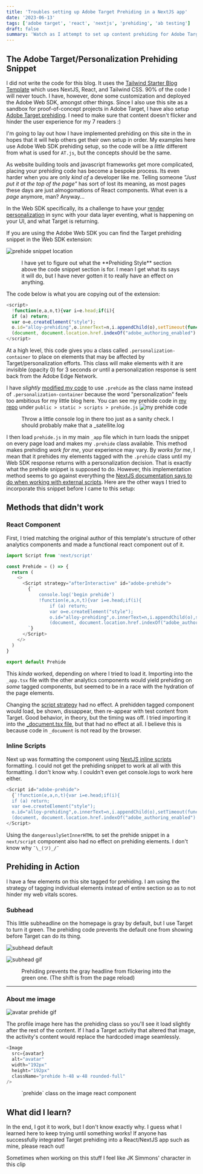 ```yaml
---
title: 'Troubles setting up Adobe Target Prehiding in a NextJS app'
date: '2023-06-13'
tags: ['adobe target', 'react', 'nextjs', 'prehiding', 'ab testing']
draft: false
summary: 'Watch as I attempt to set up content prehiding for Adobe Target activities on this very blog!'
---
```


## The Adobe Target/Personalization Prehiding Snippet

I did not write the code for this blog. It uses the [Tailwind Starter Blog Template](https://github.com/timlrx/tailwind-nextjs-starter-blog) which uses
NextJS, React, and Tailwind CSS. 90% of the code I will never touch. I have, however,
done some customization and deployed the Adobe Web SDK, amongst other things. Since I also
use this site as a sandbox for proof-of-concept projects in Adobe Target, I have also setup [Adobe Target prehiding](https://experienceleague.adobe.com/docs/platform-learn/implement-in-websites/implement-solutions/target.html?lang=en#add-the-target-pre-hiding-snippet).
I need to make sure that content doesn't flicker and hinder the user experience for my 7 readers :)

I'm going to lay out how I have implemented prehiding on this site in the in hopes that it will help
others get their own setup in order. My examples here use Adobe Web SDK prehiding setup, so the code will
be a _little_ different from what is used for `AT.js`, but the concepts should be the same.

As website building tools and javascript frameworks get more complicated, placing your prehiding code has become a bespoke process.
Its even harder when you are only _kind of_ a developer like me. Telling someone _"Just put it at the top of the page"_ has sort of lost its meaning,
as most pages these days are just almogomations of React components. What even is a _page_ anymore, man? Anyway...

In the Web SDK specifically, its a challenge to have your [render personalization](https://experienceleague.adobe.com/docs/experience-platform/edge/personalization/rendering-personalization-content.html?lang=en)
in sync with your data layer eventing, what is happening on your UI, and what Target is returning.

If you are using the Adobe Web SDK you can find the Target prehiding snippet in the Web SDK extension:

![prehide snippet location](https://images.ctfassets.net/on47yk52ubpi/18sQ2towWyVvysCfrb9pxZ/c9d4a59f0f4a5e8622d225ff85fed595/prehidesnippetlocation.png)

<figure>
  <figcaption>
    I have yet to figure out what the **Prehiding Style** section above the code snippet section is
    for. I mean I get what its says it will do, but I have never gotten it to really have an effect
    on anything.
  </figcaption>
</figure>

The code below is what you are copying out of the extension:

```javascript
<script>
  !function(e,a,n,t){var i=e.head;if(i){
  if (a) return;
  var o=e.createElement("style");
  o.id="alloy-prehiding",o.innerText=n,i.appendChild(o),setTimeout(function(){o.parentNode&&o.parentNode.removeChild(o)},t)}}
  (document, document.location.href.indexOf("adobe_authoring_enabled") !== -1, ".personalization-container { opacity: 0 !important }", 3000);
</script>
```

At a high level, this code gives you a class called `.personalization-container` to place on elements that may be affected by
Target/personalization efforts. This class will make elements with it are invisible (opacity 0) for 3 seconds _or_ until a personalization response
is sent back from the Adobe Edge Network.

I have _slightly_ [modified my code](https://github.com/perpetua-digital/perpetuadigitalwebsite/blob/main/components/analytics/Prehide.tsx) to
use `.prehide` as the class name instead of `.personalization-container` because the word "personalization" feels too ambitious for my little blog here.
You can see my prehide code in [my repo](https://github.com/perpetua-digital/perpetuadigitalwebsite/tree/main) under `public > static > scripts > prehide.js`
![my prehide code](https://images.ctfassets.net/on47yk52ubpi/zxfUdqX2qdFw67CdnY561/8bd95ed06a4b7a40a63f19b421098bc1/myprehidecode2.png)

<figure>
  <figcaption>
    Throw a little console log in there too just as a sanity check. I should probably make that a
    _satellite.log
  </figcaption>
</figure>

I then load `prehide.js` in my main `_app` file which in turn loads the snippet on every page load and makes my `.prehide` class available.
This method makes prehiding _work for me_, your experience may vary. By _works for me_,
I mean that it prehides my elements tagged with the `.prehide` class until my Web SDK response returns with a personalization decision.
That is exactly what the prehide snippet is supposed to do. However, this implementation method seems to go against everything the [NextJS documentation says to do
when working with external scripts](https://nextjs.org/docs/pages/building-your-application/optimizing/scripts).
Here are the other ways I tried to incorporate this snippet before I came to this setup:

## Methods that didn't work

### React Component

First, I tried matching the original author of this template's structure of other analytics components and made a
functional react component out of it.

```javascript
import Script from 'next/script'

const Prehide = () => {
  return (
    <>
      <Script strategy="afterInteractive" id="adobe-prehide">
        {`
            console.log('begin prehide')
            !function(e,a,n,t){var i=e.head;if(i){
                if (a) return;
                var o=e.createElement("style");
                o.id="alloy-prehiding",o.innerText=n,i.appendChild(o),setTimeout(function(){o.parentNode&&o.parentNode.removeChild(o)},t)}}
                (document, document.location.href.indexOf("adobe_authoring_enabled") !== -1, ".prehide { opacity: 0 !important }", 3000);console.log("prehiding....")
        `}
      </Script>
    </>
  )
}

export default Prehide
```

This _kinda_ worked, depending on where I tried to load it. Importing into the `_app.tsx` file
with the other analytics components would yield prehiding on _some_ tagged components, but seemed
to be in a race with the hydration of the page elements.

Changing the [script strategy](https://nextjs.org/docs/pages/building-your-application/optimizing/scripts#strategy)
had no effect. A prehidden tagged component would load, be shown, dissappear, then re-appear with test content from Target.
Good behavior, in theory, but the timing was off. I tried importing it into the [\_document.tsx file](https://nextjs.org/docs/pages/building-your-application/routing/custom-document), but that had no effect at all.
I believe this is because code in `_document` is not read by the browser.

### Inline Scripts

Next up was formatting the component using [NextJS inline scripts](https://nextjs.org/docs/pages/building-your-application/optimizing/scripts#inline-scripts) formatting.
I could not get the prehiding snippet to work at all with this formatting. I don't know why. I couldn't even get console.logs to work here either.

```javascript
<Script id="adobe-prehide">
  {`!function(e,a,n,t){var i=e.head;if(i){
  if (a) return;
  var o=e.createElement("style");
  o.id="alloy-prehiding",o.innerText=n,i.appendChild(o),setTimeout(function(){o.parentNode&&o.parentNode.removeChild(o)},t)}}
  (document, document.location.href.indexOf("adobe_authoring_enabled") !== -1, ".prehide { opacity: 0 !important }", 3000);`}
</Script>
```

Using the `dangerouslySetInnerHTML` to set the prehide snippet in a `next/script` component also
had no effect on prehiding elements. I don't know why `¯\_(ツ)_/¯`

## Prehiding in Action

I have a few elements on this site tagged for prehiding. I am using the strategy of tagging individual
elements instead of entire section so as to not hinder my web vitals scores.

### Subhead

This little subheadline on the homepage is gray by default, but I use Target to turn it green. The prehiding code prevents the default one from showing before Target can do its thing.

![subhead default](https://images.ctfassets.net/on47yk52ubpi/1j34Yd1FrEPSUKr9dbNyeq/4a5c1b2a3a96c17932f617783fec3ba4/subheaddefault.png)

![subhead gif](https://images.ctfassets.net/on47yk52ubpi/2Ql5IvLO73bq0pSGfjHJ1I/832f922e37cc7122647b431b262922fa/subheadprehidetarget.gif)

<figure>
  <figcaption>
    Prehiding prevents the gray headline from flickering into the green one. (The shift is from the
    page reload)
  </figcaption>
</figure>

---

### About me image

![avatar prehide gif](https://images.ctfassets.net/on47yk52ubpi/4DK73lK82tM9BuyveW74tm/b7e1583a2bf3a4527a1faf0db3071003/avatarprehide.gif)

The profile image here has the prehiding class so you'll see it load slightly after the rest of
the content. If I had a Target activity that altered that image, the activity's content would
replace the hardcoded image seamlessly.

```javascript
<Image
  src={avatar}
  alt="avatar"
  width="192px"
  height="192px"
  className="prehide h-48 w-48 rounded-full"
/>
```

<figure>
  <figcaption>`prehide` class on the image react component</figcaption>
</figure>

## What did I learn?

In the end, I got it to work, but I don't know exactly why. I guess what I learned here to keep trying until something works! If anyone has successfully integrated
Target prehiding into a React/NextJS app such as mine, please reach out!

Sometimes when working on this stuff I feel like JK Simmons' character in this clip

<ReactPlayer url="https://www.youtube.com/watch?v=J6VjPM5CeWs" />
